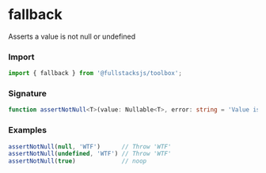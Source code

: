 # fallback

Asserts a value is not null or undefined

### Import

```typescript copy
import { fallback } from '@fullstacksjs/toolbox';
```

### Signature

```typescript copy
function assertNotNull<T>(value: Nullable<T>, error: string = 'Value is required'): asserts value is NonNullable<T> {}
```

### Examples

```typescript copy
assertNotNull(null, 'WTF')      // Throw 'WTF'
assertNotNull(undefined, 'WTF') // Throw 'WTF'
assertNotNull(true)             // noop
```
